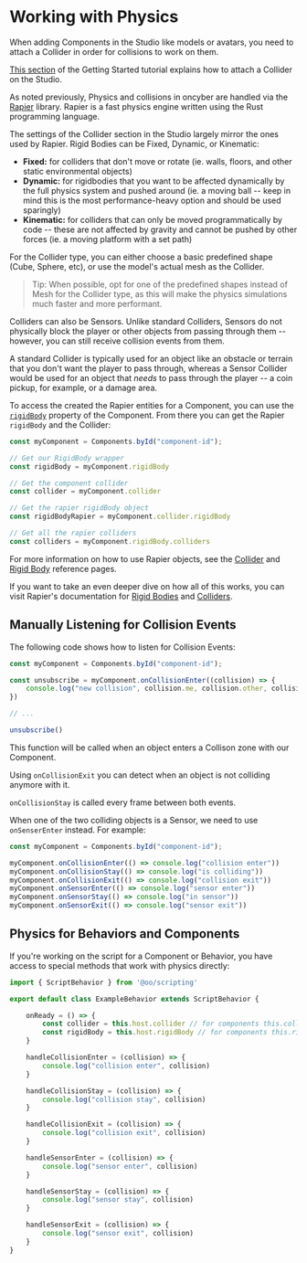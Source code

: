 # Working with Physics

When adding Components in the Studio like models or avatars, you need to attach a Collider in order for collisions to work on them.

[This section](./guides/getting_started.mdx#collectible-coins) of the Getting Started tutorial explains how to attach a Collider on the Studio.

As noted previously, Physics and collisions in oncyber are handled via the [Rapier](https://rapier.rs/docs/) library. Rapier is a fast physics engine written using the Rust programming language.

The settings of the Collider section in the Studio largely mirror the ones used by Rapier. Rigid Bodies can be Fixed, Dynamic, or Kinematic:

- **Fixed:** for colliders that don't move or rotate (ie. walls, floors, and other static environmental objects)
- **Dynamic:** for rigidbodies that you want to be affected dynamically by the full physics system and pushed around (ie. a moving ball -- keep in mind this is the most performance-heavy option and should be used sparingly)
- **Kinematic:** for colliders that can only be moved programmatically by code -- these are not affected by gravity and cannot be pushed by other forces (ie. a moving platform with a set path)

For the Collider type, you can either choose a basic predefined shape (Cube, Sphere, etc), or use the model's actual mesh as the Collider.

> Tip: When possible, opt for one of the predefined shapes instead of Mesh for the Collider type, as this will make the physics simulations much faster and more performant.

Colliders can also be Sensors. Unlike standard Colliders, Sensors do not physically block the player or other objects from passing through them -- however, you can still receive collision events from them.

A standard Collider is typically used for an object like an obstacle or terrain that you don't want the player to pass through, whereas a Sensor Collider would be used for an object that _needs_ to pass through the player -- a coin pickup, for example, or a damage area.

To access the created the Rapier entities for a Component, you can use the [`rigidBody`](./reference/component3d/rigidbody/) property of the Component. From there you can get the Rapier `rigidBody` and the Collider:

```ts copy
const myComponent = Components.byId("component-id");

// Get our RigidBody wrapper
const rigidBody = myComponent.rigidBody

// Get the component collider
const collider = myComponent.collider

// Get the rapier rigidBody object
const rigidBodyRapier = myComponent.collider.rigidBody

// Get all the rapier colliders
const colliders = myComponent.rigidBody.colliders
```

For more information on how to use Rapier objects, see the [Collider](./reference/collider.md) and [Rigid Body](./reference/rigidbodywrapper.md) reference pages.

If you want to take an even deeper dive on how all of this works, you can visit Rapier's documentation for [Rigid Bodies](https://rapier.rs/docs/user\_guides/javascript/rigid\_bodies) and [Colliders](https://rapier.rs/docs/user\_guides/javascript/colliders).

## Manually Listening for Collision Events

The following code shows how to listen for Collision Events:

```ts copy
const myComponent = Components.byId("component-id");

const unsubscribe = myComponent.onCollisionEnter((collision) => {
    console.log("new collision", collision.me, collision.other, collision)
})

// ...

unsubscribe()
```

This function will be called when an object enters a Collison zone with our Component.

Using `onCollisionExit` you can detect when an object is not colliding anymore with it.

`onCollisionStay` is called every frame between both events.

When one of the two colliding objects is a Sensor, we need to use `onSenserEnter` instead. For example: 

```ts copy
const myComponent = Components.byId("component-id");

myComponent.onCollisionEnter(() => console.log("collision enter"))
myComponent.onCollisionStay(() => console.log("is colliding"))
myComponent.onCollisionExit(() => console.log("collision exit"))
myComponent.onSensorEnter(() => console.log("sensor enter"))
myComponent.onSensorStay(() => console.log("in sensor"))
myComponent.onSensorExit(() => console.log("sensor exit"))
```

## Physics for Behaviors and Components

If you're working on the script for a Component or Behavior, you have access to special methods that work with physics directly:

```ts {5, 6, 7, 10-12, 14-16, 18-20, 22-24, 26-28, 30-32} copy
import { ScriptBehavior } from '@oo/scripting'

export default class ExampleBehavior extends ScriptBehavior {

    onReady = () => {
        const collider = this.host.collider // for components this.collider
        const rigidBody = this.host.rigidBody // for components this.rigidBody
    }

    handleCollisionEnter = (collision) => {
        console.log("collision enter", collision)
    }

    handleCollisionStay = (collision) => {
        console.log("collision stay", collision)
    }

    handleCollisionExit = (collision) => {
        console.log("collision exit", collision)
    }

    handleSensorEnter = (collision) => {
        console.log("sensor enter", collision)
    }

    handleSensorStay = (collision) => {
        console.log("sensor stay", collision)
    }

    handleSensorExit = (collision) => {
        console.log("sensor exit", collision)
    }
}
```

